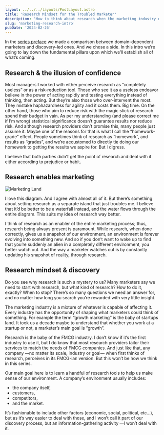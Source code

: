 ```yaml
---
layout: ../../../layouts/PostLayout.astro
title: 'Research Mindset for the Troubled Marketer'
description: 'How to think about research when the marketing industry drives you insane'
slug: 'marketing-research-intro'
pubDate: '2024-02-26'
---
```


In the [series preface](https://muhammadisayyed.github.io/articles/discovery-vs-domain-dependence/) we made a comparison between domain-dependent marketers and discovery-led ones. And we chose a side. In this intro we’re going to lay down the fundamental pillars upon which we’ll establish all of what’s coming.

## Research & the illusion of confidence

Most managers I worked with either perceive research as “completely useless” or as a risk-reduction tool. Those who see it as a useless endeavor believe in the power of acting rapidly and testing everything instead of thinking, then acting. But they’re also those who over-intervent the most. They mistake haphazardness for agility and it costs them. Big time. On the other hand, those who aim to reduce risk with the magic stick of research spend their budget in vain. As per my understanding (and please correct me if I’m wrong) statistical significance doesn’t guarantee results nor reduce risk. And although research providers don’t promise this, many people just assume it. Maybe one of the reasons for that is what I call the “homework-grade” effect. People sometimes think of research as “homework”, and results as “grades”, and we’re accustomed to directly tie doing our homework to getting the results we aspire for. But I digress.

I believe that both parties didn’t get the point of research and deal with it either according to prejudice or habit.

## Research enables marketing

![Marketing Land](../../../assets/marketing-land.jpeg)

I love this diagram. And I agree with almost all of it. But there’s something about setting research as a separate island that just troubles me. I believe that it’d be better to be a waterfall instead, and the water flows through the entire diagram. This suits my idea of research way better.

I think of research as an enabler of the entire marketing process; thus, research being always present is paramount. While research, when done correctly, gives us a snapshot of our environment, an environment is forever evolving into something new. And so if you don’t want to wake up to find that you’re suddenly an alien in a completely different environment, you better watch out. And the way a marketer watches out is by constantly updating his snapshot of reality, through research.

## Research mindset & discovery

Do you see why research is such a mystery to us? Many marketers say we need to start with research, but what kind of research? How to do it, exactly? When to stop? There’s so many questions we need an answer for, and no matter how long you search you’re rewarded with very little insight.

The marketing industry is a mixture of whatever is capable of affecting it. Every industry has the opportunity of shaping what marketers could think of something. For example the term “growth marketing” is the baby of startups land. It took us a decade maybe to understand that whether you work at a startup or not, a marketer’s main goal is “growth”.

Research is the baby of the FMCG industry. I don’t know if it’s the first industry to use it, but I do know that most research providers tailor their services to match the needs of FMCG companies. And just like that, any company —no matter its scale, industry or goal— when first thinks of research, perceives in its FMCG-ian version. But this won’t be how we think in this series.

Our main goal here is to learn a handful of research tools to help us make sense of our environment. A company’s environment usually includes:

- the company itself,
- customers,
- competitors,
- and the market.

It’s fashionable to include other factors (economic, social, political, etc…), but as it’s way easier to deal with those, and I won’t call it part of our discovery process, but an information-gathering activity —I won’t deal with it.
